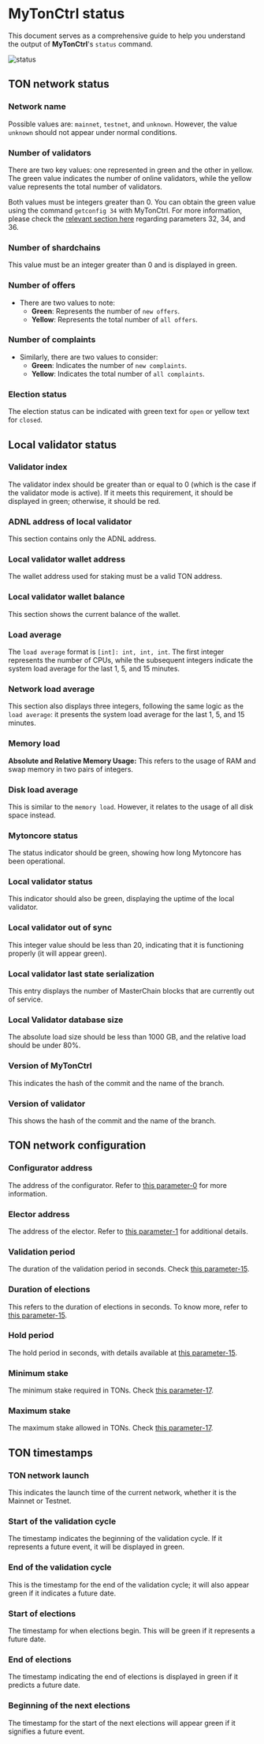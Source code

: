 
# MyTonCtrl status

This document serves as a comprehensive guide to help you understand the output of **MyTonCtrl**'s `status` command.

![status](/img/docs/mytonctrl/status.png)

## TON network status

### Network name

Possible values are: `mainnet`, `testnet`, and `unknown`. However, the value `unknown` should not appear under normal conditions.

### Number of validators

There are two key values: one represented in green and the other in yellow. The green value indicates the number of online validators, while the yellow value represents the total number of validators.

Both values must be integers greater than 0. You can obtain the green value using the command `getconfig 34` with MyTonCtrl. For more information, please check the [relevant section here](/v3/documentation/network/configs/blockchain-configs#param-32-34-and-36) regarding parameters 32, 34, and 36.

### Number of shardchains

This value must be an integer greater than 0 and is displayed in green.

### Number of offers

- There are two values to note:
  - **Green**: Represents the number of `new offers`.
  - **Yellow**: Represents the total number of `all offers`.

### Number of complaints

- Similarly, there are two values to consider:
  - **Green**: Indicates the number of `new complaints`.
  - **Yellow**: Indicates the total number of `all complaints`.

### Election status

The election status can be indicated with green text for `open` or yellow text for `closed`.

## Local validator status

### Validator index

The validator index should be greater than or equal to 0 (which is the case if the validator mode is active). If it meets this requirement, it should be displayed in green; otherwise, it should be red.

### ADNL address of local validator

This section contains only the ADNL address.

### Local validator wallet address

The wallet address used for staking must be a valid TON address.

### Local validator wallet balance

This section shows the current balance of the wallet.

### Load average

The `load average` format is `[int]: int, int, int`. The first integer represents the number of CPUs, while the subsequent integers indicate the system load average for the last 1, 5, and 15 minutes.

### Network load average

This section also displays three integers, following the same logic as the `load average`: it presents the system load average for the last 1, 5, and 15 minutes.

### Memory load

**Absolute and Relative Memory Usage:** This refers to the usage of RAM and swap memory in two pairs of integers.

### Disk load average

This is similar to the `memory load`. However, it relates to the usage of all disk space instead.

### Mytoncore status

The status indicator should be green, showing how long Mytoncore has been operational.

### Local validator status

This indicator should also be green, displaying the uptime of the local validator.

### Local validator out of sync

This integer value should be less than 20, indicating that it is functioning properly (it will appear green).

### Local validator last state serialization

This entry displays the number of MasterChain blocks that are currently out of service.

### Local Validator database size

The absolute load size should be less than 1000 GB, and the relative load should be under 80%.

### Version of MyTonCtrl

This indicates the hash of the commit and the name of the branch.

### Version of validator

This shows the hash of the commit and the name of the branch.

## TON network configuration

### Configurator address

The address of the configurator. Refer to [this parameter-0](/v3/documentation/network/configs/blockchain-configs#param-0) for more information.

### Elector address

The address of the elector. Refer to [this parameter-1](/v3/documentation/network/configs/blockchain-configs#param-1) for additional details.

### Validation period

The duration of the validation period in seconds. Check [this parameter-15](/v3/documentation/network/configs/blockchain-configs#param-15).

### Duration of elections

This refers to the duration of elections in seconds. To know more, refer to [this parameter-15](/v3/documentation/network/configs/blockchain-configs#param-15).

### Hold period

The hold period in seconds, with details available at [this parameter-15](/v3/documentation/network/configs/blockchain-configs#param-15).

### Minimum stake

The minimum stake required in TONs. Check [this parameter-17](/v3/documentation/network/configs/blockchain-configs#param-17).

### Maximum stake

The maximum stake allowed in TONs. Check [this parameter-17](/v3/documentation/network/configs/blockchain-configs#param-17).

## TON timestamps

### TON network launch

This indicates the launch time of the current network, whether it is the Mainnet or Testnet.

### Start of the validation cycle

The timestamp indicates the beginning of the validation cycle. If it represents a future event, it will be displayed in green.

### End of the validation cycle

This is the timestamp for the end of the validation cycle; it will also appear green if it indicates a future date.

### Start of elections

The timestamp for when elections begin. This will be green if it represents a future date.

### End of elections

The timestamp indicating the end of elections is displayed in green if it predicts a future date.

### Beginning of the next elections

The timestamp for the start of the next elections will appear green if it signifies a future event.

<Feedback />
